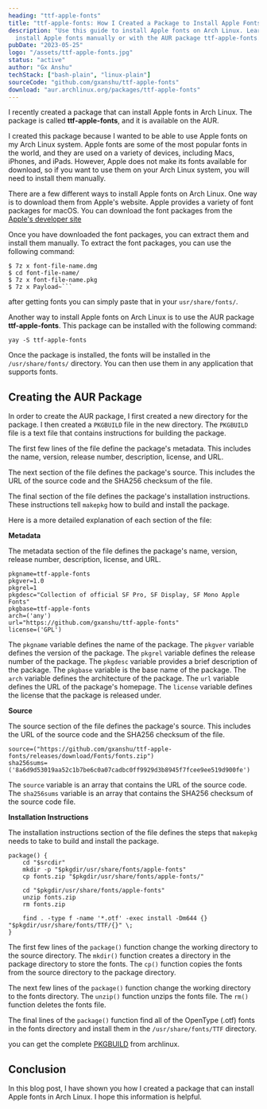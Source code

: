 ```yaml
---
heading: "ttf-apple-fonts"
title: "ttf-apple-fonts: How I Created a Package to Install Apple Fonts in Arch Linux"
description: "Use this guide to install Apple fonts on Arch Linux. Learn how to
  install Apple fonts manually or with the AUR package ttf-apple-fonts."
pubDate: "2023-05-25"
logo: "/assets/ttf-apple-fonts.jpg"
status: "active"
author: "Gx Anshu"
techStack: ["bash-plain", "linux-plain"]
sourceCode: "github.com/gxanshu/ttf-apple-fonts"
download: "aur.archlinux.org/packages/ttf-apple-fonts"
---
```


I recently created a package that can install Apple fonts in Arch Linux. The package is called **ttf-apple-fonts**, and it is available on the AUR.

I created this package because I wanted to be able to use Apple fonts on my Arch Linux system. Apple fonts are some of the most popular fonts in the world, and they are used on a variety of devices, including Macs, iPhones, and iPads. However, Apple does not make its fonts available for download, so if you want to use them on your Arch Linux system, you will need to install them manually.

There are a few different ways to install Apple fonts on Arch Linux. One way is to download them from Apple's website. Apple provides a variety of font packages for macOS. You can download the font packages from the [Apple's developer site](https://developer.apple.com/fonts/)

Once you have downloaded the font packages, you can extract them and install them manually. To extract the font packages, you can use the following command:

````shell
$ 7z x font-file-name.dmg
$ cd font-file-name/
$ 7z x font-file-name.pkg
$ 7z x Payload~```
````

a﻿fter getting fonts you can simply paste that in your `usr/share/fonts/`.

Another way to install Apple fonts on Arch Linux is to use the AUR package **ttf-apple-fonts**. This package can be installed with the following command:

```shell
yay -S ttf-apple-fonts
```

Once the package is installed, the fonts will be installed in the `/usr/share/fonts/` directory. You can then use them in any application that supports fonts.

## Creating the AUR Package

In order to create the AUR package, I first created a new directory for the package. I then created a `PKGBUILD` file in the new directory. The `PKGBUILD` file is a text file that contains instructions for building the package.

The first few lines of the file define the package's metadata. This includes the name, version, release number, description, license, and URL.

The next section of the file defines the package's source. This includes the URL of the source code and the SHA256 checksum of the file.

The final section of the file defines the package's installation instructions. These instructions tell `makepkg` how to build and install the package.

Here is a more detailed explanation of each section of the file:

**Metadata**

The metadata section of the file defines the package's name, version, release number, description, license, and URL.

```shell
pkgname=ttf-apple-fonts
pkgver=1.0
pkgrel=1
pkgdesc="Collection of official SF Pro, SF Display, SF Mono Apple Fonts"
pkgbase=ttf-apple-fonts
arch=('any')
url="https://github.com/gxanshu/ttf-apple-fonts"
license=('GPL')

```

The `pkgname` variable defines the name of the package. The `pkgver` variable defines the version of the package. The `pkgrel` variable defines the release number of the package. The `pkgdesc` variable provides a brief description of the package. The `pkgbase` variable is the base name of the package. The `arch` variable defines the architecture of the package. The `url` variable defines the URL of the package's homepage. The `license` variable defines the license that the package is released under.

**Source**

The source section of the file defines the package's source. This includes the URL of the source code and the SHA256 checksum of the file.

```shell
source=("https://github.com/gxanshu/ttf-apple-fonts/releases/download/Fonts/fonts.zip")
sha256sums=('8a6d9d53019aa52c1b7be6c0a07cadbc0ff9929d3b8945f7fcee9ee519d900fe')

```

The `source` variable is an array that contains the URL of the source code. The `sha256sums` variable is an array that contains the SHA256 checksum of the source code file.

**Installation Instructions**

The installation instructions section of the file defines the steps that `makepkg` needs to take to build and install the package.

```shell
package() {
    cd "$srcdir"
    mkdir -p "$pkgdir/usr/share/fonts/apple-fonts"
    cp fonts.zip "$pkgdir/usr/share/fonts/apple-fonts/"

    cd "$pkgdir/usr/share/fonts/apple-fonts"
    unzip fonts.zip
    rm fonts.zip

    find . -type f -name '*.otf' -exec install -Dm644 {} "$pkgdir/usr/share/fonts/TTF/{}" \;
}

```

The first few lines of the `package()` function change the working directory to the source directory. The `mkdir()` function creates a directory in the package directory to store the fonts. The `cp()` function copies the fonts from the source directory to the package directory.

The next few lines of the `package()` function change the working directory to the fonts directory. The `unzip()` function unzips the fonts file. The `rm()` function deletes the fonts file.

The final lines of the `package()` function find all of the OpenType (.otf) fonts in the fonts directory and install them in the `/usr/share/fonts/TTF` directory.

y﻿ou can get the complete [PKGBUILD](https://aur.archlinux.org/cgit/aur.git/tree/PKGBUILD?h=ttf-apple-fonts) from archlinux.

## Conclusion

In this blog post, I have shown you how I created a package that can install Apple fonts in Arch Linux. I hope this information is helpful.

